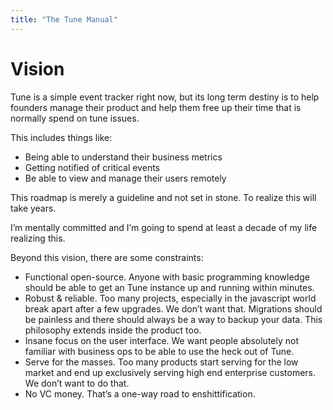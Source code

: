 ```yaml
---
title: "The Tune Manual"
---
```


# Vision

Tune is a simple event tracker right now, but its long term destiny is to help founders manage their product and help them free up their time that is normally spend on tune issues.

This includes things like:

- Being able to understand their business metrics
- Getting notified of critical events
- Be able to view and manage their users remotely

This roadmap is merely a guideline and not set in stone. To realize this will take years.

 I’m mentally committed and I’m going to spend at least a decade of my life realizing this.

Beyond this vision, there are some constraints:

- Functional open-source. Anyone with basic programming knowledge should be able to get an Tune instance up and running within minutes.
- Robust & reliable. Too many projects, especially in the javascript world break apart after a few upgrades. We don’t want that. Migrations should be painless and there should always be a way to backup your data. This philosophy extends inside the product too.
- Insane focus on the user interface. We want people absolutely not familiar with business ops to be able to use the heck out of Tune.
- Serve for the masses. Too many products start serving for the low market and end up exclusively serving high end enterprise customers. We don’t want to do that.
- No VC money. That’s a one-way road to enshittification.
